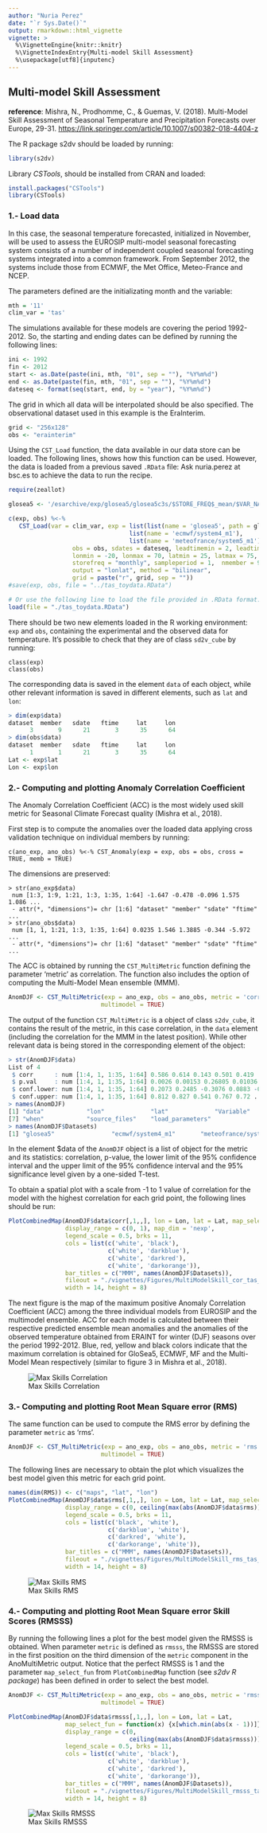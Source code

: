 ```yaml
---
author: "Nuria Perez"
date: "`r Sys.Date()`"
output: rmarkdown::html_vignette
vignette: >
  %\VignetteEngine{knitr::knitr}
  %\VignetteIndexEntry{Multi-model Skill Assessment}
  %\usepackage[utf8]{inputenc}
---
```


Multi-model Skill Assessment
-----------------------------------------

**reference**: Mishra, N., Prodhomme, C., & Guemas, V. (2018). Multi-Model Skill Assessment of Seasonal Temperature and Precipitation Forecasts over Europe, 29-31. <https://link.springer.com/article/10.1007/s00382-018-4404-z>


The R package s2dv should be loaded by running:

```r
library(s2dv)
```


Library *CSTools*, should be installed from CRAN and loaded:


```r
install.packages("CSTools")
library(CSTools)
```


### 1.- Load data

In this case, the seasonal temperature forecasted, initialized in November, will be used to assess the EUROSIP multi-model seasonal forecasting system consists of a number of independent coupled seasonal forecasting systems integrated into a common framework. From September 2012, the systems include those from ECMWF, the Met Office, Meteo-France and NCEP.

The parameters defined are the initializating month and the variable:


```r
mth = '11'
clim_var = 'tas'
```


The simulations available for these models are covering the period 1992-2012. So, the starting and ending dates can be defined by running the following lines:


```r
ini <- 1992
fin <- 2012
start <- as.Date(paste(ini, mth, "01", sep = ""), "%Y%m%d")
end <- as.Date(paste(fin, mth, "01", sep = ""), "%Y%m%d")
dateseq <- format(seq(start, end, by = "year"), "%Y%m%d")
``` 


The grid in which all data will be interpolated should be also specified. The observational dataset used in this example is the EraInterim. 


```r
grid <- "256x128"
obs <- "erainterim"
```

Using the `CST_Load` function, the data available in our data store can be loaded. The following lines, shows how this function can be used. However, the data is loaded from a previous saved `.RData` file:
Ask nuria.perez at bsc.es to achieve the data to run the recipe.

```r
require(zeallot)

glosea5 <- '/esarchive/exp/glosea5/glosea5c3s/$STORE_FREQ$_mean/$VAR_NAME$_f6h/$VAR_NAME$_$START_DATE$.nc'

c(exp, obs) %<-% 
   CST_Load(var = clim_var, exp = list(list(name = 'glosea5', path = glosea5), 
                                  list(name = 'ecmwf/system4_m1'),
                                  list(name = 'meteofrance/system5_m1')),
                  obs = obs, sdates = dateseq, leadtimemin = 2, leadtimemax = 4,
                  lonmin = -20, lonmax = 70, latmin = 25, latmax = 75, 
                  storefreq = "monthly", sampleperiod = 1,  nmember = 9, 
                  output = "lonlat", method = "bilinear", 
                  grid = paste("r", grid, sep = ""))
#save(exp, obs, file = "../tas_toydata.RData")   

# Or use the following line to load the file provided in .RData format:
load(file = "./tas_toydata.RData")
```

There should be two new elements loaded in the R working environment: `exp` and `obs`, containing the experimental and the observed data for temperature. It's possible to check that they are of class `sd2v_cube` by running:


```
class(exp)
class(obs)
```

The corresponding data is saved in the element `data` of each object, while other relevant information is saved in different elements, such as `lat` and `lon`:

```r
> dim(exp$data)
dataset  member   sdate   ftime     lat     lon 
      3       9      21       3      35      64 
> dim(obs$data)
dataset  member   sdate   ftime     lat     lon 
      1       1      21       3      35      64 
Lat <- exp$lat
Lon <- exp$lon
```


### 2.- Computing and plotting Anomaly Correlation Coefficient

The Anomaly Correlation Coefficient (ACC) is the most widely used skill metric for Seasonal Climate Forecast quality (Mishra et al., 2018). 


First step is to compute the anomalies over the loaded data applying cross validation technique on individual members by running:

```
c(ano_exp, ano_obs) %<-% CST_Anomaly(exp = exp, obs = obs, cross = TRUE, memb = TRUE)
```

The dimensions are preserved:

```
> str(ano_exp$data)
 num [1:3, 1:9, 1:21, 1:3, 1:35, 1:64] -1.647 -0.478 -0.096 1.575 1.086 ...
 - attr(*, "dimensions")= chr [1:6] "dataset" "member" "sdate" "ftime" ...
> str(ano_obs$data)
 num [1, 1, 1:21, 1:3, 1:35, 1:64] 0.0235 1.546 1.3885 -0.344 -5.972 ...
 - attr(*, "dimensions")= chr [1:6] "dataset" "member" "sdate" "ftime" ...
```

The ACC is obtained by running the `CST_MultiMetric` function defining the parameter 'metric' as correlation. The function also includes the option of computing the Multi-Model Mean ensemble (MMM).


```r
AnomDJF <- CST_MultiMetric(exp = ano_exp, obs = ano_obs, metric = 'correlation', 
                          multimodel = TRUE)
```


The output of the function `CST_MultiMetric` is a object of class `s2dv_cube`, it contains the result of the metric, in this case correlation, in the `data` element (including the correlation for the MMM in the latest position).
While other relevant data is being stored in the corresponding element of the object:


```r
> str(AnomDJF$data)
List of 4
 $ corr      : num [1:4, 1, 1:35, 1:64] 0.586 0.614 0.143 0.501 0.419 ...
 $ p.val     : num [1:4, 1, 1:35, 1:64] 0.0026 0.00153 0.26805 0.01036 0.02931 ...
 $ conf.lower: num [1:4, 1, 1:35, 1:64] 0.2073 0.2485 -0.3076 0.0883 -0.0154 ...
 $ conf.upper: num [1:4, 1, 1:35, 1:64] 0.812 0.827 0.541 0.767 0.72 ...
> names(AnomDJF)
[1] "data"            "lon"             "lat"             "Variable"        "Datasets"        "Dates"          
[7] "when"            "source_files"    "load_parameters"
> names(AnomDJF$Datasets)
[1] "glosea5"                "ecmwf/system4_m1"       "meteofrance/system5_m1" "erainterim"    
```
 
In the element $data of the `AnomDJF` object is a list of object for the metric and its statistics: correlation, p-value, the lower limit of the 95% confidence interval and the upper limit of the 95% confidence interval and the 95% significance level given by a one-sided T-test. 

To obtain a spatial plot with a scale from -1 to 1 value of correlation for the model with the highest correlation for each grid point, the following lines should be run:

```r
PlotCombinedMap(AnomDJF$data$corr[,1,,], lon = Lon, lat = Lat, map_select_fun = max,
                display_range = c(0, 1), map_dim = 'nexp',
                legend_scale = 0.5, brks = 11,
                cols = list(c('white', 'black'),
                            c('white', 'darkblue'),
                            c('white', 'darkred'),
                            c('white', 'darkorange')),
                bar_titles = c("MMM", names(AnomDJF$Datasets)),
                fileout = "./vignettes/Figures/MultiModelSkill_cor_tas_1992-2012.png",
                width = 14, height = 8)                
```

The next figure is the map of the maximum positive Anomaly Correlation Coefficient (ACC) among the three individual models from EUROSIP and the multimodel ensemble. ACC for each model is calculated between their respective predicted ensemble mean anomalies and the anomalies of the observed temperature obtained from ERAINT for winter (DJF) seasons over the period 1992-2012. Blue, red, yellow and black colors indicate that the maximum correlation is obtained for GloSea5, ECMWF, MF and the Multi-Model Mean respectively (similar to figure 3 in Mishra et al., 2018).


![Max Skills Correlation](../vignettes/Figures/MultiModelSkill_cor_tas_1992-2012.png)



### 3.- Computing and plotting Root Mean Square error (RMS)

The same function can be used to compute the RMS error by defining the parameter `metric` as 'rms'.

```r
AnomDJF <- CST_MultiMetric(exp = ano_exp, obs = ano_obs, metric = 'rms', 
                          multimodel = TRUE)
```

The following lines are necessary to obtain the plot which visualizes the best model given this metric for each grid point. 

```r
names(dim(RMS)) <- c("maps", "lat", "lon")
PlotCombinedMap(AnomDJF$data$rms[,1,,], lon = Lon, lat = Lat, map_select_fun = min,
                display_range = c(0, ceiling(max(abs(AnomDJF$data$rms)))), map_dim = 'nexp',
                legend_scale = 0.5, brks = 11,
                cols = list(c('black', 'white'),
                            c('darkblue', 'white'),
                            c('darkred', 'white'),
                            c('darkorange', 'white')),
                bar_titles = c("MMM", names(AnomDJF$Datasets)), 
                fileout = "./vignettes/Figures/MultiModelSkill_rms_tas_1992-2012.png",
                width = 14, height = 8)              
```

![Max Skills RMS](../vignettes/Figures/MultiModelSkill_rms_tas_1992-2012.png)


### 4.- Computing and plotting Root Mean Square error Skill Scores (RMSSS)


By running the following lines a plot for the best model given the RMSSS is obtained. 
When parameter `metric` is defined as `rmsss`, the RMSSS are stored in the first position on the third dimension of the `metric` component in the AnoMultiMetric output. 
Notice that the perfect RMSSS is 1 and the parameter  `map_select_fun` from `PlotCombinedMap` function (see *s2dv R package*) has been defined in order to select the best model.


```r
AnomDJF <- CST_MultiMetric(exp = ano_exp, obs = ano_obs, metric = 'rmsss', 
                          multimodel = TRUE)

PlotCombinedMap(AnomDJF$data$rmsss[,1,,], lon = Lon, lat = Lat, 
                map_select_fun = function(x) {x[which.min(abs(x - 1))]},
                display_range = c(0, 
                                  ceiling(max(abs(AnomDJF$data$rmsss)))), map_dim = 'nexp',
                legend_scale = 0.5, brks = 11,
                cols = list(c('white', 'black'),
                            c('white', 'darkblue'),
                            c('white', 'darkred'),
                            c('white', 'darkorange')),
                bar_titles = c("MMM", names(AnomDJF$Datasets)), 
                fileout = "./vignettes/Figures/MultiModelSkill_rmsss_tas_1992-2012.png",
                width = 14, height = 8)                
```

![Max Skills RMSSS](../vignettes/Figures/MultiModelSkill_rmsss_tas_1992-2012.png)
